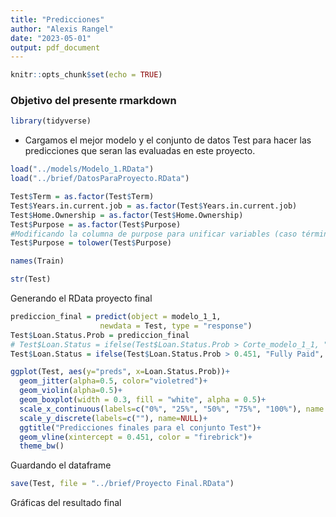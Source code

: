 ```yaml
---
title: "Predicciones"
author: "Alexis Rangel"
date: "2023-05-01"
output: pdf_document
---
```


```r
knitr::opts_chunk$set(echo = TRUE)
```
### Objetivo del presente rmarkdown


```r
library(tidyverse)
```

- Cargamos el mejor modelo y el conjunto de datos Test para hacer las predicciones que seran las evaluadas en este proyecto.
```r
load("../models/Modelo_1.RData")
load("../brief/DatosParaProyecto.RData")
```

```r
Test$Term = as.factor(Test$Term)
Test$Years.in.current.job = as.factor(Test$Years.in.current.job)
Test$Home.Ownership = as.factor(Test$Home.Ownership)
Test$Purpose = as.factor(Test$Purpose)
#Modificando la columna de purpose para unificar variables (caso término other y Other)
Test$Purpose = tolower(Test$Purpose)
```
```r
names(Train)
```


```r
str(Test)
```

Generando el RData proyecto final
```r
prediccion_final = predict(object = modelo_1_1,
                    newdata = Test, type = "response")
Test$Loan.Status.Prob = prediccion_final
# Test$Loan.Status = ifelse(Test$Loan.Status.Prob > Corte_modelo_1_1, "Fully Paid", "Charged Off")
Test$Loan.Status = ifelse(Test$Loan.Status.Prob > 0.451, "Fully Paid", "Charged Off")

ggplot(Test, aes(y="preds", x=Loan.Status.Prob))+
  geom_jitter(alpha=0.5, color="violetred")+
  geom_violin(alpha=0.5)+
  geom_boxplot(width = 0.3, fill = "white", alpha = 0.5)+
  scale_x_continuous(labels=c("0%", "25%", "50%", "75%", "100%"), name = "Respuesta")+
  scale_y_discrete(labels=c(""), name=NULL)+
  ggtitle("Predicciones finales para el conjunto Test")+
  geom_vline(xintercept = 0.451, color = "firebrick")+
  theme_bw()
```

Guardando el dataframe
```r
save(Test, file = "../brief/Proyecto Final.RData")
```


Gráficas del resultado final



